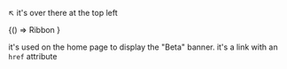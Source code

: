 

↖︎ it's over there at the top left

<Story>{() =>
	<Ribbon href='/__docs/ribbon'>Ribbon</Ribbon>
}</Story>

it's used on the home page to display the "Beta" banner. it's a link with an `href` attribute
